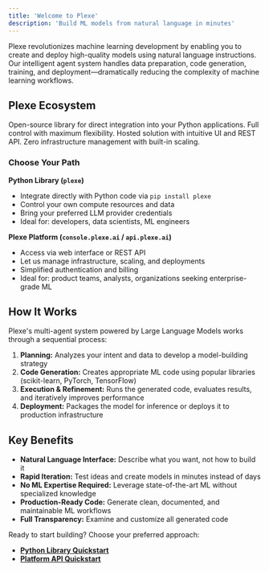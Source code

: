```yaml
---
title: 'Welcome to Plexe'
description: 'Build ML models from natural language in minutes'
---
```


Plexe revolutionizes machine learning development by enabling you to create and deploy high-quality models using natural language instructions. Our intelligent agent system handles data preparation, code generation, training, and deployment—dramatically reducing the complexity of machine learning workflows.

## Plexe Ecosystem

<CardGroup cols={2}>
  <Card title="Python Library" icon="python" href="/library/tutorials/quickstart">
    Open-source library for direct integration into your Python applications. Full control with maximum flexibility.
  </Card>
  <Card title="Managed Platform" icon="cloud" href="/platform/tutorials/quickstart_api">
    Hosted solution with intuitive UI and REST API. Zero infrastructure management with built-in scaling.
  </Card>
</CardGroup>

### Choose Your Path

**Python Library (`plexe`)**
- Integrate directly with Python code via `pip install plexe`
- Control your own compute resources and data
- Bring your preferred LLM provider credentials
- Ideal for: developers, data scientists, ML engineers

**Plexe Platform (`console.plexe.ai` / `api.plexe.ai`)**
- Access via web interface or REST API
- Let us manage infrastructure, scaling, and deployments
- Simplified authentication and billing
- Ideal for: product teams, analysts, organizations seeking enterprise-grade ML

## How It Works

Plexe's multi-agent system powered by Large Language Models works through a sequential process:

1. **Planning:** Analyzes your intent and data to develop a model-building strategy
2. **Code Generation:** Creates appropriate ML code using popular libraries (scikit-learn, PyTorch, TensorFlow)
3. **Execution & Refinement:** Runs the generated code, evaluates results, and iteratively improves performance
4. **Deployment:** Packages the model for inference or deploys it to production infrastructure

## Key Benefits

- **Natural Language Interface:** Describe what you want, not how to build it
- **Rapid Iteration:** Test ideas and create models in minutes instead of days
- **No ML Expertise Required:** Leverage state-of-the-art ML without specialized knowledge
- **Production-Ready Code:** Generate clean, documented, and maintainable ML workflows
- **Full Transparency:** Examine and customize all generated code

Ready to start building? Choose your preferred approach:

- [**Python Library Quickstart**](/library/tutorials/quickstart)
- [**Platform API Quickstart**](/platform/tutorials/quickstart_api)